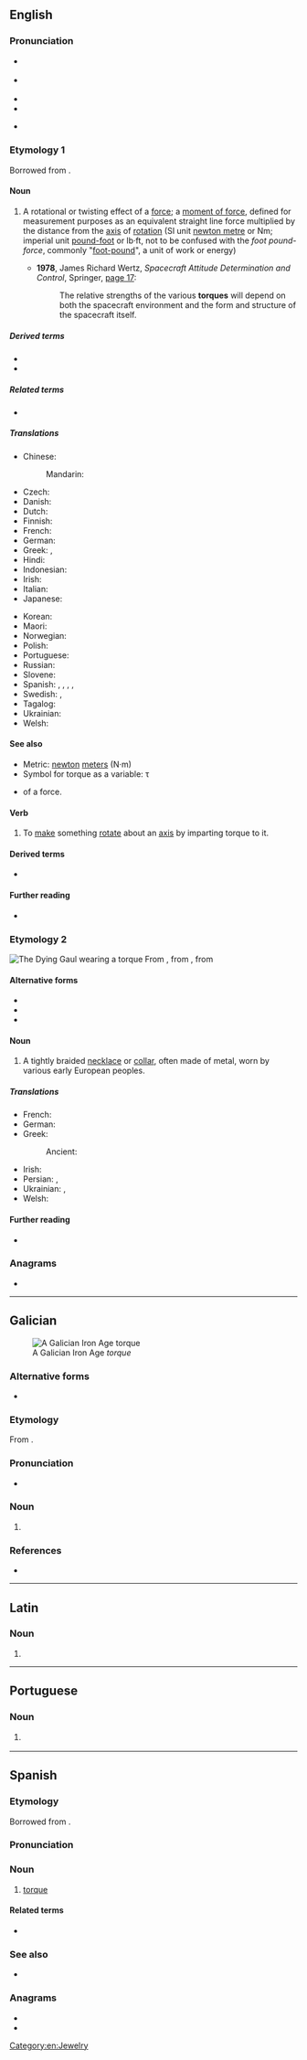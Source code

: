 ==English==

===Pronunciation===
* {{a|GA}} {{IPA|en|/tɔɹk/}}
* {{a|RP}} {{IPA|en|/tɔːk/}}
* {{audio|en|en-us-torque.ogg|Audio (US)}}
* {{rhymes|en|ɔː(ɹ)k}}
* {{homophones|en|torq|torc|talk}} {{qualifier|'talk' in non-rhotic accents only}}

===Etymology 1===
{{root|en|ine-pro|*terkʷ-}}
Borrowed from {{bor|en|la|torqueō||to twist}}.

====Noun====
{{en-noun|~}}

# {{lb|en|physics|mechanics}} A rotational or twisting effect of a [[force]]; a [[moment of force]], defined for measurement purposes as an equivalent straight line force multiplied by the distance from the [[axis]] of [[rotation]] (SI unit [[newton metre]] or Nm; imperial unit [https://en.wikipedia.org/wiki/Pound-foot_(torque) pound-foot] or lb·ft, not to be confused with the ''foot pound-force'', commonly "[[foot-pound]]", a unit of work or energy)
#* '''1978''', James Richard Wertz, ''Spacecraft Attitude Determination and Control'', Springer, [http://books.google.de/books?id=GtzzpUN8VEoC&pg=PA17&dq=%22torques%22#v=onepage&q=%22torques%22&f=false page 17]:
#*: The relative strengths of the various '''torques''' will depend on both the spacecraft environment and the form and structure of the spacecraft itself.

=====Derived terms=====
* {{l|en|torque steer}}
* {{l|en|torque wrench}}

=====Related terms=====
* {{l|en|torsion}}

=====Translations=====
{{trans-top|a rotational or twisting force}}
* Chinese:
*: Mandarin: {{t+|cmn|力矩|tr=lìjǔ}}
* Czech: {{t|cs|točivý moment|m}}
* Danish: {{t|da|kraftmoment|n}}
* Dutch: {{t+|nl|koppel|n}}
* Finnish: {{t+|fi|vääntömomentti}}
* French: {{t+|fr|couple|m}}
* German: {{t+|de|Drehmoment|n}}
* Greek: {{t+|el|στροφορμή|f}}, {{t|el|στρεπτική ροπή|f}}
* Hindi: {{t|hi|बलाघूर्ण|sc=Deva}}
* Indonesian: {{t+|id|torsi}}
* Irish: {{t|ga|torc|m}}
* Italian: {{t+|it|coppia|f}}
* Japanese: {{t|ja|トルク|tr=toruku}}
{{trans-mid}}
* Korean: {{t|ko|돌림힘}}
* Maori: {{t|mi|tōpana whakahuri}}
* Norwegian: {{t|no|dreiemoment|n}}
* Polish: {{t|pl|moment obrotowy|m}}
* Portuguese: {{t+|pt|torque|m}}
* Russian: {{t|ru|моме́нт си́лы|m}}
* Slovene: {{t|sl|vrtilni moment}}
* Spanish: {{t|es|par de torsión|m}}, {{t|es|par motor|m}}, {{t|es|momento de fuerza|m}}, {{t|es|par de fuerzas|m}}, {{t+|es|par|m}}
* Swedish: {{t+|sv|vridmoment}}, {{t+|sv|kraftmoment|n}}
* Tagalog: {{t|tl|habyog}}
* Ukrainian: {{t|uk|моме́нт си́ли|m}}
* Welsh: {{t|cy|trorym}}
{{trans-bottom}}

====See also====
* Metric: [[newton]] [[meter]]s (N·m)
* Symbol for torque as a variable: τ
* {{l|en|moment|Moment}} of a force.

====Verb====
{{en-verb|pres_ptc2=torqueing}}

# {{lb|en|physics|mechanics}} To [[make]] something [[rotate]] about an [[axis]] by imparting torque to it.

====Derived terms====
* {{l|en|torque up}}

====Further reading====
* {{pedia}}

===Etymology 2===
[[File:Dying Gaul Musei Capitolini MC747.jpg|thumb|The ''Dying Gaul'' wearing a torque]]
From {{etyl|fr|en}} {{m|fr|torque}}, from {{etyl|fro|en}}, from {{etyl|la|en}} {{m|la|torquis}}

====Alternative forms====
* {{l|en|torc}}
* {{l|en|tork}}
* {{l|en|torq}}

====Noun====
{{en-noun}}

# A tightly braided [[necklace]] or [[collar]], often made of metal, worn by various early European peoples.

=====Translations=====
{{trans-top|a braided necklace or collar}}
* French: {{t+|fr|torque|m}}
* German: {{t+|de|Torques|m}}
* Greek:
*: Ancient: {{t|grc|μανιάκης|m}}
{{trans-mid}}
* Irish: {{t|ga|torc|m}}
* Persian: {{t+|fa|طوق|tr=towq|sc=fa-Arab}}, {{t|fa|گریواره|tr=gerivāre|sc=fa-Arab}}
* Ukrainian: {{t|uk|то́рквес|m}}, {{t|uk|гри́вна|f}} {{qualifier|шийна}}
* Welsh: {{t|cy|torch|m}}
{{trans-bottom}}

====Further reading====
* {{pedia|torc}}

===Anagrams===
* {{anagrams|en|a=eoqrtu|quoter|roquet}}

[[Category:en:Jewelry]]

----

==Galician==
{{wikipedia|torque (colar)|lang=gl}}
[[File:Torque de Foxados.JPG|thumb|A Galician Iron Age ''torque'']]

===Alternative forms===
* {{l|gl|torques}}

===Etymology===
From {{der|gl|la|torquis}}.

===Pronunciation===
* {{IPA|gl|/ˈtɔɾke̝/}}

===Noun===
{{gl-noun|m}}

# {{l|en|torque}} {{gloss|a tightly braided [[necklace]] or [[collar]], often made of metal, worn by various early European peoples.}}

===References===
* {{R:TILG}}

----

==Latin==

===Noun===
{{la-noun-form|torque}}

# {{inflection of|la|torquis||abl|s}}

----

==Portuguese==

===Noun===
{{pt-noun|m}}

# {{lb|pt|physics|mechanics}} {{l|en|torque}} {{gloss|a rotational or twisting force}}

----

==Spanish==
{{wikipedia|lang=es}}

===Etymology===
Borrowed from {{bor|es|la|torqueō||to twist}}.

===Pronunciation===
{{es-IPA}}

===Noun===
{{es-noun|m}}

# {{label|es|physics|mechanics}} [[#English|torque]] {{gloss|a rotational or twisting force}}
#: {{syn|es|torsión}}

====Related terms====
* {{l|es|torsión}}

===See also===
* {{l|es|torques}}

===Anagrams===
* {{l|es|troque}}
* {{l|es|quetro}}